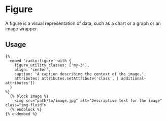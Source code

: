 # Figure

A figure is a visual representation of data, such as a chart or a graph or an image wrapper.

## Usage

```twig
{%
  embed 'radix:figure' with {
    figure_utility_classes: ['my-3'],
    align: 'center',
    caption: 'A caption describing the context of the image.',
    attributes: attributes.setAttribute('class', ['additional-attributes'])
  }
%}
  {% block image %}
    <img src="path/to/image.jpg" alt="Descriptive text for the image" class="img-fluid">
  {% endblock %}
{% endembed %}
```
